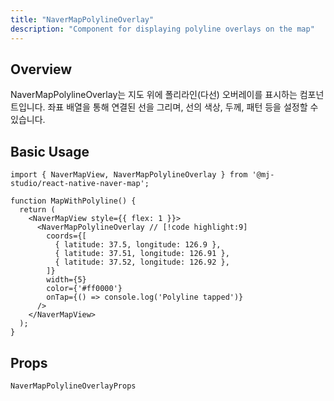 ```yaml
---
title: "NaverMapPolylineOverlay"
description: "Component for displaying polyline overlays on the map"
---
```


## Overview

NaverMapPolylineOverlay는 지도 위에 폴리라인(다선) 오버레이를 표시하는 컴포넌트입니다.
좌표 배열을 통해 연결된 선을 그리며, 선의 색상, 두께, 패턴 등을 설정할 수 있습니다.

## Basic Usage

```tsx
import { NaverMapView, NaverMapPolylineOverlay } from '@mj-studio/react-native-naver-map';

function MapWithPolyline() {
  return (
    <NaverMapView style={{ flex: 1 }}>
      <NaverMapPolylineOverlay // [!code highlight:9]
        coords={[
          { latitude: 37.5, longitude: 126.9 },
          { latitude: 37.51, longitude: 126.91 },
          { latitude: 37.52, longitude: 126.92 },
        ]}
        width={5}
        color={'#ff0000'}
        onTap={() => console.log('Polyline tapped')}
      />
    </NaverMapView>
  );
}
```

## Props

`NaverMapPolylineOverlayProps`

<AutoTypeTable path="../src/component/NaverMapPolylineOverlay.tsx" name="NaverMapPolylineOverlayProps" />
